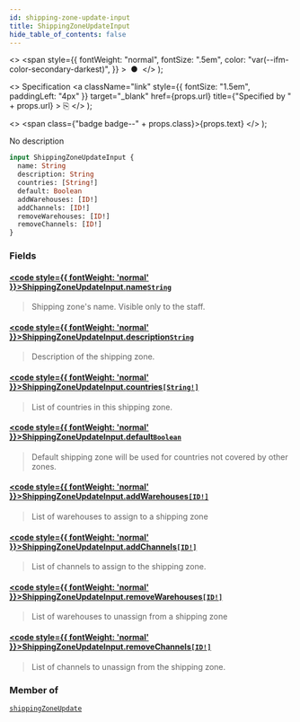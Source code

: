 ```yaml
---
id: shipping-zone-update-input
title: ShippingZoneUpdateInput
hide_table_of_contents: false
---
```


  <>
    <span
      style={{
        fontWeight: "normal",
        fontSize: ".5em",
        color: "var(--ifm-color-secondary-darkest)",
      }}
    >
      &nbsp;●&nbsp;
    </span>
  </>
);

  <>
    Specification
    <a
      className="link"
      style={{ fontSize: "1.5em", paddingLeft: "4px" }}
      target="\_blank"
      href={props.url}
      title={"Specified by " + props.url}
    >
      ⎘
    </a>
  </>
);

  <>
    <span class={"badge badge--" + props.class}>{props.text}</span>
  </>
);

No description

```graphql
input ShippingZoneUpdateInput {
  name: String
  description: String
  countries: [String!]
  default: Boolean
  addWarehouses: [ID!]
  addChannels: [ID!]
  removeWarehouses: [ID!]
  removeChannels: [ID!]
}
```

### Fields

#### [<code style={{ fontWeight: 'normal' }}>ShippingZoneUpdateInput.<b>name</b></code>](#)<Bullet />[`String`](../../../developer/api-reference/scalars/string) <Badge class="secondary" text="scalar"/>

> Shipping zone's name. Visible only to the staff.

#### [<code style={{ fontWeight: 'normal' }}>ShippingZoneUpdateInput.<b>description</b></code>](#)<Bullet />[`String`](../../../developer/api-reference/scalars/string) <Badge class="secondary" text="scalar"/>

> Description of the shipping zone.

#### [<code style={{ fontWeight: 'normal' }}>ShippingZoneUpdateInput.<b>countries</b></code>](#)<Bullet />[`[String!]`](../../../developer/api-reference/scalars/string) <Badge class="secondary" text="list"/> <Badge class="secondary" text="scalar"/>

> List of countries in this shipping zone.

#### [<code style={{ fontWeight: 'normal' }}>ShippingZoneUpdateInput.<b>default</b></code>](#)<Bullet />[`Boolean`](../../../developer/api-reference/scalars/boolean) <Badge class="secondary" text="scalar"/>

> Default shipping zone will be used for countries not covered by other zones.

#### [<code style={{ fontWeight: 'normal' }}>ShippingZoneUpdateInput.<b>addWarehouses</b></code>](#)<Bullet />[`[ID!]`](../../../developer/api-reference/scalars/id) <Badge class="secondary" text="list"/> <Badge class="secondary" text="scalar"/>

> List of warehouses to assign to a shipping zone

#### [<code style={{ fontWeight: 'normal' }}>ShippingZoneUpdateInput.<b>addChannels</b></code>](#)<Bullet />[`[ID!]`](../../../developer/api-reference/scalars/id) <Badge class="secondary" text="list"/> <Badge class="secondary" text="scalar"/>

> List of channels to assign to the shipping zone.

#### [<code style={{ fontWeight: 'normal' }}>ShippingZoneUpdateInput.<b>removeWarehouses</b></code>](#)<Bullet />[`[ID!]`](../../../developer/api-reference/scalars/id) <Badge class="secondary" text="list"/> <Badge class="secondary" text="scalar"/>

> List of warehouses to unassign from a shipping zone

#### [<code style={{ fontWeight: 'normal' }}>ShippingZoneUpdateInput.<b>removeChannels</b></code>](#)<Bullet />[`[ID!]`](../../../developer/api-reference/scalars/id) <Badge class="secondary" text="list"/> <Badge class="secondary" text="scalar"/>

> List of channels to unassign from the shipping zone.

### Member of

[`shippingZoneUpdate`](../../../developer/api-reference/mutations/shipping-zone-update) <Badge class="secondary" text="mutation"/>
